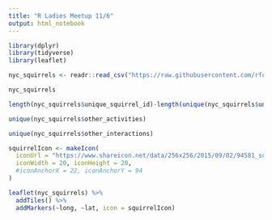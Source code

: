 ```yaml
---
title: "R Ladies Meetup 11/6"
output: html_notebook
---
```


```r
library(dplyr)
library(tidyverse)
library(leaflet)
```

```r
nyc_squirrels <- readr::read_csv("https://raw.githubusercontent.com/rfordatascience/tidytuesday/master/data/2019/2019-10-29/nyc_squirrels.csv")

nyc_squirrels
```
```r
length(nyc_squirrels$unique_squirrel_id)-length(unique(nyc_squirrels$unique_squirrel_id))
```
```r
unique(nyc_squirrels$other_activities)
```
```r
unique(nyc_squirrels$other_interactions)
```
```r
squirrelIcon <- makeIcon(
  iconUrl = "https://www.shareicon.net/data/256x256/2015/09/02/94581_squirrel_512x512.png",
  iconWidth = 20, iconHeight = 20,
  #iconAnchorX = 22, iconAnchorY = 94
)

leaflet(nyc_squirrels) %>% 
  addTiles() %>%
  addMarkers(~long, ~lat, icon = squirrelIcon)
```